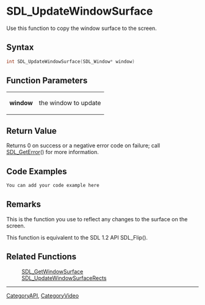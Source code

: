 
= SDL_UpdateWindowSurface =
Use this function to copy the window surface to the screen.


== Syntax ==
<syntaxhighlight lang='c++'>
int SDL_UpdateWindowSurface(SDL_Window* window)
</syntaxhighlight>

== Function Parameters ==
{|
|'''window'''
|the window to update
|}

== Return Value ==
Returns 0 on success or a negative error code on failure; call [[SDL_GetError]]() for more information.

== Code Examples ==
<syntaxhighlight lang='c++'>
You can add your code example here
</syntaxhighlight>

== Remarks ==
This is the function you use to reflect any changes to the surface on the screen.

This function is equivalent to the SDL 1.2 API SDL_Flip().

== Related Functions ==
:[[SDL_GetWindowSurface]]
:[[SDL_UpdateWindowSurfaceRects]]

----
[[CategoryAPI]], [[CategoryVideo]]
